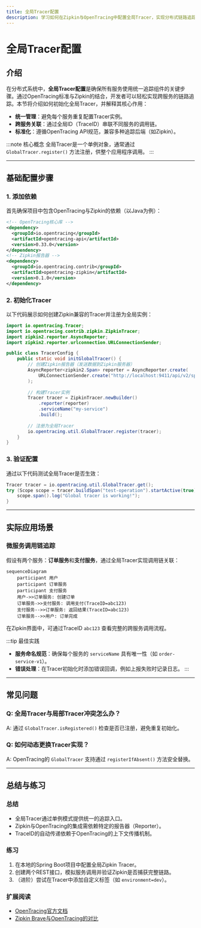 ```yaml
---
title: 全局Tracer配置
description: 学习如何在Zipkin与OpenTracing中配置全局Tracer，实现分布式链路追踪的统一管理。
---
```


# 全局Tracer配置

## 介绍

在分布式系统中，**全局Tracer配置**是确保所有服务使用统一追踪组件的关键步骤。通过OpenTracing标准与Zipkin的结合，开发者可以轻松实现跨服务的链路追踪。本节将介绍如何初始化全局Tracer，并解释其核心作用：

- **统一管理**：避免每个服务重复配置Tracer实例。
- **跨服务关联**：通过全局ID（TraceID）串联不同服务的调用链。
- **标准化**：遵循OpenTracing API规范，兼容多种追踪后端（如Zipkin）。

:::note 核心概念
全局Tracer是一个单例对象，通常通过 `GlobalTracer.register()` 方法注册，供整个应用程序调用。
:::

---

## 基础配置步骤

### 1. 添加依赖
首先确保项目中包含OpenTracing与Zipkin的依赖（以Java为例）：
```xml
<!-- OpenTracing核心库 -->
<dependency>
  <groupId>io.opentracing</groupId>
  <artifactId>opentracing-api</artifactId>
  <version>0.33.0</version>
</dependency>
<!-- Zipkin报告器 -->
<dependency>
  <groupId>io.opentracing.contrib</groupId>
  <artifactId>opentracing-zipkin</artifactId>
  <version>0.1.0</version>
</dependency>
```

### 2. 初始化Tracer
以下代码展示如何创建Zipkin兼容的Tracer并注册为全局实例：
```java
import io.opentracing.Tracer;
import io.opentracing.contrib.zipkin.ZipkinTracer;
import zipkin2.reporter.AsyncReporter;
import zipkin2.reporter.urlconnection.URLConnectionSender;

public class TracerConfig {
    public static void initGlobalTracer() {
        // 创建Zipkin报告器（发送数据到Zipkin服务器）
        AsyncReporter<zipkin2.Span> reporter = AsyncReporter.create(
            URLConnectionSender.create("http://localhost:9411/api/v2/spans")
        );
        
        // 构建Tracer实例
        Tracer tracer = ZipkinTracer.newBuilder()
            .reporter(reporter)
            .serviceName("my-service")
            .build();
            
        // 注册为全局Tracer
        io.opentracing.util.GlobalTracer.register(tracer);
    }
}
```

### 3. 验证配置
通过以下代码测试全局Tracer是否生效：
```java
Tracer tracer = io.opentracing.util.GlobalTracer.get();
try (Scope scope = tracer.buildSpan("test-operation").startActive(true)) {
    scope.span().log("Global tracer is working!");
}
```

---

## 实际应用场景

### 微服务调用链追踪
假设有两个服务：**订单服务**和**支付服务**，通过全局Tracer实现调用链关联：

```mermaid
sequenceDiagram
    participant 用户
    participant 订单服务
    participant 支付服务
    用户->>订单服务: 创建订单
    订单服务->>支付服务: 调用支付(TraceID=abc123)
    支付服务-->>订单服务: 返回结果(TraceID=abc123)
    订单服务-->>用户: 订单完成
```

在Zipkin界面中，可通过TraceID `abc123` 查看完整的跨服务调用流程。

:::tip 最佳实践
- **服务命名规范**：确保每个服务的 `serviceName` 具有唯一性（如 `order-service-v1`）。
- **错误处理**：在Tracer初始化时添加错误回调，例如上报失败时记录日志。
:::

---

## 常见问题

### Q: 全局Tracer与局部Tracer冲突怎么办？
A: 通过 `GlobalTracer.isRegistered()` 检查是否已注册，避免重复初始化。

### Q: 如何动态更换Tracer实现？
A: OpenTracing的 `GlobalTracer` 支持通过 `registerIfAbsent()` 方法安全替换。

---

## 总结与练习

### 总结
- 全局Tracer通过单例模式提供统一的追踪入口。
- Zipkin与OpenTracing的集成需依赖特定的报告器（Reporter）。
- TraceID的自动传递依赖于OpenTracing的上下文传播机制。

### 练习
1. 在本地的Spring Boot项目中配置全局Zipkin Tracer。
2. 创建两个REST接口，模拟服务调用并验证Zipkin是否捕获完整链路。
3. （进阶）尝试在Tracer中添加自定义标签（如 `environment=dev`）。

### 扩展阅读
- [OpenTracing官方文档](https://opentracing.io/docs/)
- [Zipkin Brave与OpenTracing的对比](https://zipkin.io/pages/instrumenters.html)